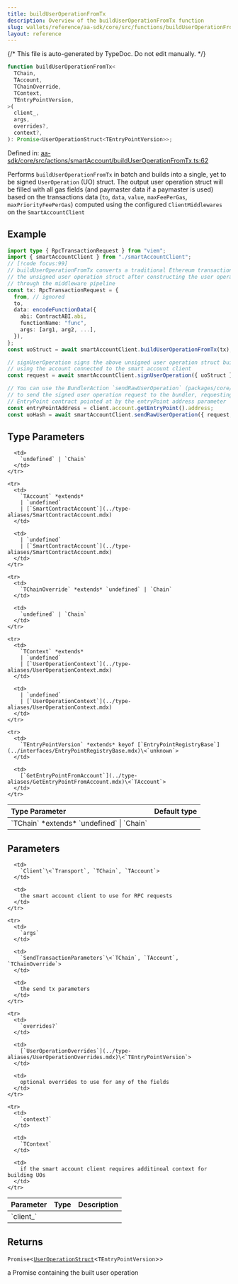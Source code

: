 ```yaml
---
title: buildUserOperationFromTx
description: Overview of the buildUserOperationFromTx function
slug: wallets/reference/aa-sdk/core/src/functions/buildUserOperationFromTx
layout: reference
---
```


{/* This file is auto-generated by TypeDoc. Do not edit manually. */}

```ts
function buildUserOperationFromTx<
  TChain,
  TAccount,
  TChainOverride,
  TContext,
  TEntryPointVersion,
>(
  client_,
  args,
  overrides?,
  context?,
): Promise<UserOperationStruct<TEntryPointVersion>>;
```

Defined in: [aa-sdk/core/src/actions/smartAccount/buildUserOperationFromTx.ts:62](https://github.com/alchemyplatform/aa-sdk/blob/08ef11b1fc98663df6a97fa93722c7f14b33f1cc/aa-sdk/core/src/actions/smartAccount/buildUserOperationFromTx.ts#L62)

Performs `buildUserOperationFromTx` in batch and builds into a single, yet to be signed `UserOperation` (UO) struct. The output user operation struct will be filled with all gas fields (and paymaster data if a paymaster is used) based on the transactions data (`to`, `data`, `value`, `maxFeePerGas`, `maxPriorityFeePerGas`) computed using the configured `ClientMiddlewares` on the `SmartAccountClient`

## Example

```ts
import type { RpcTransactionRequest } from "viem";
import { smartAccountClient } from "./smartAccountClient";
// [!code focus:99]
// buildUserOperationFromTx converts a traditional Ethereum transaction and returns
// the unsigned user operation struct after constructing the user operation struct
// through the middleware pipeline
const tx: RpcTransactionRequest = {
  from, // ignored
  to,
  data: encodeFunctionData({
    abi: ContractABI.abi,
    functionName: "func",
    args: [arg1, arg2, ...],
  }),
};
const uoStruct = await smartAccountClient.buildUserOperationFromTx(tx);

// signUserOperation signs the above unsigned user operation struct built
// using the account connected to the smart account client
const request = await smartAccountClient.signUserOperation({ uoStruct });

// You can use the BundlerAction `sendRawUserOperation` (packages/core/src/actions/bundler/sendRawUserOperation.ts)
// to send the signed user operation request to the bundler, requesting the bundler to send the signed uo to the
// EntryPoint contract pointed at by the entryPoint address parameter
const entryPointAddress = client.account.getEntryPoint().address;
const uoHash = await smartAccountClient.sendRawUserOperation({ request, entryPoint: entryPointAddress });
```

## Type Parameters

<table>
  <thead>
    <tr>
      <th align="left">Type Parameter</th>
      <th align="left">Default type</th>
    </tr>
  </thead>

  <tbody>
    <tr>
      <td>
        `TChain` *extends* `undefined` | `Chain`
      </td>

      <td>
        `undefined` | `Chain`
      </td>
    </tr>

    <tr>
      <td>
        `TAccount` *extends*
        | `undefined`
        | [`SmartContractAccount`](../type-aliases/SmartContractAccount.mdx)
      </td>

      <td>
        | `undefined`
        | [`SmartContractAccount`](../type-aliases/SmartContractAccount.mdx)
      </td>
    </tr>

    <tr>
      <td>
        `TChainOverride` *extends* `undefined` | `Chain`
      </td>

      <td>
        `undefined` | `Chain`
      </td>
    </tr>

    <tr>
      <td>
        `TContext` *extends*
        | `undefined`
        | [`UserOperationContext`](../type-aliases/UserOperationContext.mdx)
      </td>

      <td>
        | `undefined`
        | [`UserOperationContext`](../type-aliases/UserOperationContext.mdx)
      </td>
    </tr>

    <tr>
      <td>
        `TEntryPointVersion` *extends* keyof [`EntryPointRegistryBase`](../interfaces/EntryPointRegistryBase.mdx)\<`unknown`>
      </td>

      <td>
        [`GetEntryPointFromAccount`](../type-aliases/GetEntryPointFromAccount.mdx)\<`TAccount`>
      </td>
    </tr>

  </tbody>
</table>

## Parameters

<table>
  <thead>
    <tr>
      <th align="left">Parameter</th>
      <th align="left">Type</th>
      <th align="left">Description</th>
    </tr>
  </thead>

  <tbody>
    <tr>
      <td>
        `client_`
      </td>

      <td>
        `Client`\<`Transport`, `TChain`, `TAccount`>
      </td>

      <td>
        the smart account client to use for RPC requests
      </td>
    </tr>

    <tr>
      <td>
        `args`
      </td>

      <td>
        `SendTransactionParameters`\<`TChain`, `TAccount`, `TChainOverride`>
      </td>

      <td>
        the send tx parameters
      </td>
    </tr>

    <tr>
      <td>
        `overrides?`
      </td>

      <td>
        [`UserOperationOverrides`](../type-aliases/UserOperationOverrides.mdx)\<`TEntryPointVersion`>
      </td>

      <td>
        optional overrides to use for any of the fields
      </td>
    </tr>

    <tr>
      <td>
        `context?`
      </td>

      <td>
        `TContext`
      </td>

      <td>
        if the smart account client requires additinoal context for building UOs
      </td>
    </tr>

  </tbody>
</table>

## Returns

`Promise`\<[`UserOperationStruct`](../type-aliases/UserOperationStruct.mdx)\<`TEntryPointVersion`>>

a Promise containing the built user operation
